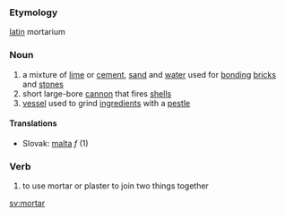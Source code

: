 ===Etymology===
[[latin]] mortarium

=== Noun ===

#a mixture of [[lime]] or [[cement]], [[sand]] and [[water]] used for [[bonding]] [[bricks]] and [[stones]]
#short large-bore [[cannon]] that fires [[shells]]
#[[vessel]] used to grind [[ingredients]] with a [[pestle]]

==== Translations ====
*Slovak: [[malta#Slovak|malta]] ''f'' (1)

=== Verb ===
#to use mortar or plaster to join two things together

[[sv:mortar]]